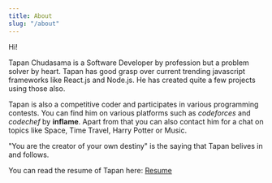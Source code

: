 ---
title: About
slug: "/about"
---

Hi!

Tapan Chudasama is a Software Developer by profession but a problem solver by heart.
Tapan has good grasp over current trending javascript frameworks like React.js and Node.js. He has created quite a few projects using those also.

Tapan is also a competitive coder and participates in various programming contests. You can find him on various platforms such as *codeforces* and *codechef* by **inflame**. Apart from that you can also contact him for a chat on topics like Space, Time Travel, Harry Potter or Music.


"You are the creator of your own destiny" is the saying that Tapan belives in and follows.

You can read the resume of Tapan here: [Resume](https://shrinkerr.herokuapp.com/api/Hz0Z-AJAu)
